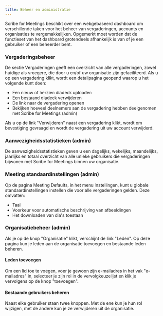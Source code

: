 ```yaml
---
title: Beheer en administratie
---
```



Scribe for Meetings beschikt over een webgebaseerd dashboard om verschillende taken voor het beheer van vergaderingen, accounts en organisaties te vergemakkelijken.
Opgemerkt moet worden dat de functieset van het dashboard grotendeels afhankelijk is van of je een gebruiker of een beheerder bent.

### Vergaderingsbeheer

De sectie Vergaderingen geeft een overzicht van alle vergaderingen, zowel huidige als vroegere, die door u en/of uw organisatie zijn gefaciliteerd. Als u op een vergadering klikt, wordt een detailpagina geopend waarop u het volgende kunt doen:
* Een nieuw of herzien diadeck uploaden
* Een bestaand diadeck verwijderen
* De link naar de vergadering openen
* Bekijken hoeveel deelnemers aan de vergadering hebben deelgenomen met Scribe for Meetings (admin)

Als u op de link "Verwijderen" naast een vergadering klikt, wordt om bevestiging gevraagd en wordt de vergadering uit uw account verwijderd.

### Aanwezigheidsstatistieken (admin)

De aanwezigheidsstatistieken geven u een dagelijks, wekelijks, maandelijks, jaarlijks en totaal overzicht van alle unieke gebruikers die vergaderingen bijwonen met Scribe for Meetings binnen uw organisatie.

### Meeting standaardinstellingen (admin)

Op de pagina Meeting Defaults, in het menu Instellingen, kunt u globale standaardinstellingen instellen die voor alle vergaderingen gelden. Deze omvatten:
* Taal
* Voorkeur voor automatische beschrijving van afbeeldingen
* Het downloaden van dia's toestaan

### Organisatiebeheer (admin)

Als je op de knop "Organisatie" klikt, verschijnt de link "Leden". Op deze pagina kun je leden aan de organisatie toevoegen en bestaande leden beheren.

#### Leden toevoegen

Om een lid toe te voegen, voer je gewoon zijn e-mailadres in het vak "e-mailadres" in, selecteer je zijn rol in de vervolgkeuzelijst en klik je vervolgens op de knop "toevoegen".

#### Bestaande gebruikers beheren

Naast elke gebruiker staan twee knoppen. Met de ene kun je hun rol wijzigen, met de andere kun je ze verwijderen uit de organisatie.